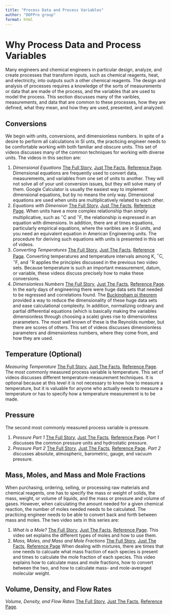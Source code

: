 ```yaml
---
title: "Process Data and Process Variables"
author: "DOFPro group"
format: html
---
```


# Why Process Data and Process Variables

Many engineers and chemical engineers in particular design, analyze, and create processes that transform inputs, such as chemical reagents, heat, and electricity, into outputs such a other chemical reagents. The design and analysis of processes requires a knowledge of the sorts of measurements or data that are made of the process, and the variables that are used to model the process. This section discusses many of the varibles, measurements, and data that are common to these processes, how they are defined, what they mean, and how they are used, presented, and analyzed.

## Conversions

We begin with units, conversions, and dimensionless numbers. In spite of a desire to perform all calculations in SI unts, the practicing engineer needs to be comfortable working with both familiar and obscure units. This set of videos discusses many of the common techniques for working with diverse units. The videos in this section are:

1. *Dimensional Equations* [The Full Story](), [Just The Facts](), [Reference Page](). Dimensional equations are frequently used to convert data, measurements, and variables from one set of units to another. They will not solve all of your unit conversion issues, but they will solve many of them. Google Calculator is usually the easiest way to implement dimensional equations, but by no means the only way. Dimensional equations are used when units are multiplicatively related to each other.
2. *Equations with Dimension* [The Full Story](), [Just The Facts](), [Reference Page](). When units have a more complex relationship than simply multiplicative, such as $^\circ\mathrm{C}$ and $^\circ\mathrm{F}$, the relationship is expressed in an equation with dimensions. In addition, there are at times equations, particularly empirical equations, where the varibles are in SI units, and you need an equivalent equation in American Engineering units. The procedure for deriving such equations with units is presented in this set of videos.
3. *Converting Temperatures* [The Full Story](), [Just The Facts](), [Reference Page](). Converting temperatures and temperature intervals among $\mathrm{K}$, $^\circ\mathrm{C}$, $^\circ\mathrm{F}$, and $^\circ\mathrm{R}$ applies the principles discussed in the previous two video sets. Because temperature is such an important measurement, datum, or variable, these videos discuss precisely how to make these conversions.
4. *Dimensionless Numbers* [The Full Story](), [Just The Facts](), [Reference Page](). In the early days of engineering there were huge data sets that needed to be regressed and correlations found. The [Buckingham pi theorem]() provided a way to reduce the dimensionality of these huge data sets and ease calculational complexity. In addition, normalizing ordinary and partial differential equations (which is basically making the variables dimensionless through choosing a scale) gives rise to dimensionless prarameters. The most well known of these is the Reynolds number, but there are scores of others. This set of videos discusses dimensionless parameters and dimensionless numbers, where they come from, and how they are used.

## Temperature (Optional)

*Measuring Temperature* [The Full Story](), [Just The Facts](), [Reference Page](). The most commonly measured process variable is temperature. This set of videos discusses different temperature-measurement techniques. It is optional because at this level it is not necessary to know how to measure a temperature, but it is valuable for anyone who actually needs to measure a temperature or has to specify how a temperature measurement is to be made.

## Pressure

The second most commonly measured process variable is pressure.

1. *Pressure Part 1* [The Full Story](), [Just The Facts](), [Reference Page](). *Part 1* discusses the common pressure units and hydrostatic pressure.
2. *Pressure Part 2* [The Full Story](), [Just The Facts](), [Reference Page](). *Part 2* discusses absolute, atmospheric, barometric, gauge, and vacuum pressure.

## Mass, Moles, and Mass and Mole Fractions

When purchasing, ordering, selling, or processing raw materials and chemical reagents, one has to specify the mass or weight of solids, the mass, weight, or volume of liquids, and the mass or pressure and volume of gases. However, when calculating the amount needed for a given chemical reaction, the number of moles needed needs to be calculated. The practicing engineer needs to be able to convert back and forth between mass and moles. The two video sets in this series are:

1. *What Is a Mole?* [The Full Story](https://youtu.be/Kztw9GX9EL8), [Just The Facts](https://youtu.be/wHEX0uY69rs?si=ZutkXqeAfcDqFdPB), [Reference Page](WhatIsAMoleWebPage.qmd). This video set explains the different types of moles and how to use them.
2. *Mass, Moles, and Mass and Mole Fractions* [The Full Story](), [Just The Facts](), [Reference Page]() When dealing with mixtures, there are times that one needs to calcuate what mass fraction of each species is present and times to calculate the mole fraction of each species. This video explains how to calculate mass and mole fractions, how to convert between the two, and how to calculate mass- and mole-averaged molecular weight.

## Volume, Density, and Flow Rates

*Volume, Density, and Flow Rates* [The Full Story](), [Just The Facts](), [Reference Page]().